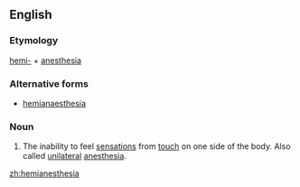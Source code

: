 ==English==

===Etymology===
[[hemi-]] + [[anesthesia]]

===Alternative forms===
*[[hemianaesthesia]]

===Noun===
{{en-noun|-}}

# {{context|medical}} The inability to feel [[sensations]] from [[touch]] on one side of the body. Also called [[unilateral]] [[anesthesia]].

[[zh:hemianesthesia]]